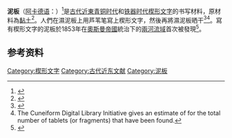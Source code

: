 '''泥板'''（[[阿卡德語|阿卡德语]]：{{Lang|akk|[[:wikt:𒁾|𒁾]]}}）<ref>{{Cite book|last=Black|title=A concise dictionary of Akkadian|lccn=00336381|oclc=44447973|isbn=978-3-447-04264-2|page=415|edition=2nd|publisher=[[Harrassowitz_Verlag|Harrassowitz Verlag]]|year=2000|first=Jeremy Allen|authorlink3=Nicholas Postgate (assyriologist)|first3=Nicholas|last3=Postgate|authorlink2=Andrew R. George|first2=Andrew R.|last2=George|authorlink=Jeremy Black (assyriologist)|url=https://books.google.com/?id=-qIuVCsRb98C&pg=PA415&lpg=PA415&dq=clay+tablet+tuppu#v=onepage&q=clay%20tablet&f=false}}</ref>是[[古代近東|古代近東]][[青铜时代|青铜时代]]和[[铁器时代|铁器时代]][[楔形文字|楔形文字]]的书写材料，原材料為[[黏土|黏土]]<ref>{{cite news |title=两河流域的泥板文字如何从图画变为楔形 |url=https://www.thepaper.cn/newsDetail_forward_1448381 |publisher=澎湃新聞 |accessdate=2020-08-08 |archive-date=2021-04-02 |archive-url=https://web.archive.org/web/20210402034933/https://www.thepaper.cn/newsDetail_forward_1448381 |dead-url=no }}</ref>。人們在濕泥板上用芦苇笔寫上楔形文字，然後再將濕泥板晒干<ref name="Clay Tablet">{{cite web
| last = Guisepi
| first = Robert Anthony
| authorlink = Robert Anthony Guisepi
| author2 = F. Roy Willis
| year = 2003
| title = Ancient Sumeria
| work = International World History Project
| publisher = Robert A. Guisepi
| url = http://history-world.org/sumeria.htm
| accessdate = 5 November 2010
| archive-url = https://web.archive.org/web/20171217050456/http://history-world.org/sumeria.htm
| archive-date = 17 December 2017
| url-status = dead
}}</ref><ref>The Cuneiform Digital Library Initiative gives an estimate of {{formatnum:500000}} for the total number of tablets (or fragments) that have been found.</ref>。寫有楔形文字的泥板於1853年在[[奧斯曼帝國|奧斯曼帝國]]統治下的[[兩河流域|兩河流域]]首次被發現<ref>{{cite news |title=铁帝国与泥板书 |url=http://www.dili360.com/nh/article/p59cb02db3f21692.htm |publisher=博物 2017年第09期 |accessdate=2020-08-08 |archive-date=2021-04-02 |archive-url=https://web.archive.org/web/20210402035028/http://www.dili360.com/nh/article/p59cb02db3f21692.htm |dead-url=no }}</ref>。

== 参考资料 ==
{{Reflist}}

{{Writing}}

[[Category:楔形文字|Category:楔形文字]]
[[Category:古代近东文献|Category:古代近东文献]]
[[Category:泥板|Category:泥板]]